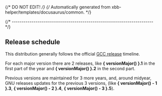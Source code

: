 {/* DO NOT EDIT! */}
{/* Automatically generated from xbb-helper/templates/docusaurus/common. */}


{/* ------------------------------------------------------------------------ */}

## Release schedule

This distribution generally follows the official
[GCC release](https://gcc.gnu.org/releases.html) timeline.

For each major version there are 2 releases, like **{ versionMajor() }.1** in the first part of the
year and **{ versionMajor() }.2** in the second part.

Previous versions are maintained for 3 more years, and, around midyear,
GNU releases updates for the previous 3 versions,
(like **{ versionMajor() - 1 }.3**, **{ versionMajor() - 2 }.4**, **{ versionMajor() - 3 }.5**).
